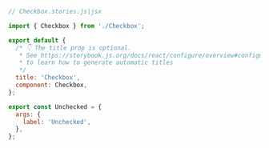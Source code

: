 ```js
// Checkbox.stories.js|jsx

import { Checkbox } from './Checkbox';

export default {
  /* 👇 The title prop is optional.
   * See https://storybook.js.org/docs/react/configure/overview#configure-story-loading
   * to learn how to generate automatic titles
   */
  title: 'Checkbox',
  component: Checkbox,
};

export const Unchecked = {
  args: {
    label: 'Unchecked',
  },
};
```

